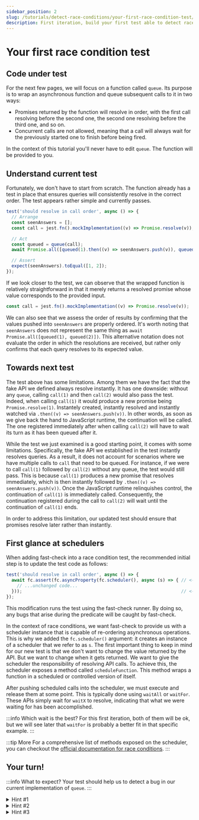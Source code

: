 ```yaml
---
sidebar_position: 2
slug: /tutorials/detect-race-conditions/your-first-race-condition-test/
description: First iteration, build your first test able to detect race conditions
---
```



# Your first race condition test

## Code under test

For the next few pages, we will focus on a function called `queue`. Its purpose is to wrap an asynchronous function and queue subsequent calls to it in two ways:

- Promises returned by the function will resolve in order, with the first call resolving before the second one, the second one resolving before the third one, and so on.
- Concurrent calls are not allowed, meaning that a call will always wait for the previously started one to finish before being fired.

In the context of this tutorial you'll never have to edit `queue`. The function will be provided to you.

## Understand current test

Fortunately, we don't have to start from scratch. The function already has a test in place that ensures queries will consistently resolve in the correct order. The test appears rather simple and currently passes.

```js
test('should resolve in call order', async () => {
  // Arrange
  const seenAnswers = [];
  const call = jest.fn().mockImplementation((v) => Promise.resolve(v));

  // Act
  const queued = queue(call);
  await Promise.all([queued(1).then((v) => seenAnswers.push(v)), queued(2).then((v) => seenAnswers.push(v))]);

  // Assert
  expect(seenAnswers).toEqual([1, 2]);
});
```

If we look closer to the test, we can observe that the wrapped function is relatively straightforward in that it merely returns a resolved promise whose value corresponds to the provided input.

```js
const call = jest.fn().mockImplementation((v) => Promise.resolve(v));
```

We can also see that we assess the order of results by confirming that the values pushed into `seenAnswers` are properly ordered. It's worth noting that `seenAnswers` does not represent the same thing as `await Promise.all([queued(1), queued(2)])`. This alternative notation does not evaluate the order in which the resolutions are received, but rather only confirms that each query resolves to its expected value.

## Towards next test

The test above has some limitations. Among them we have the fact that the fake API we defined always resolve instantly. It has one downside: without any `queue`, calling `call(1)` and then `call(2)` would also pass the test. Indeed, when calling `call(1)` it would produce a new promise being `Promise.resolve(1)`. Instantely created, instantly resolved and instantly watched via `.then((v) => seenAnswers.push(v))`. In other words, as soon as we give back the hand to JavaScript runtime, the continuation will be called. The one registered immediately after when calling `call(2)` will have to wait its turn as it has been queued after it.

While the test we just examined is a good starting point, it comes with some limitations. Specifically, the fake API we established in the test instantly resolves queries. As a result, it does not account for scenarios where we have multiple calls to `call` that need to be queued. For instance, if we were to call `call(1)` followed by `call(2)` without any queue, the test would still pass. This is because `call(1)` produces a new promise that resolves immediately, which is then instantly followed by `.then((v) => seenAnswers.push(v))`. Once the JavaScript runtime relinquishes control, the continuation of `call(1)` is immediately called. Consequently, the continuation registered during the call to `call(2)` will wait until the continuation of `call(1)` ends.

In order to address this limitation, our updated test should ensure that promises resolve later rather than instantly.

## First glance at schedulers

When adding fast-check into a race condition test, the recommended initial step is to update the test code as follows:

<!-- prettier-ignore-start -->
```js
test('should resolve in call order', async () => {
  await fc.assert(fc.asyncProperty(fc.scheduler(), async (s) => { // <-- added
    // ...unchanged code...
  }));                                                            // <-- added
});
```
<!-- prettier-ignore-end -->

This modification runs the test using the fast-check runner. By doing so, any bugs that arise during the predicate will be caught by fast-check.

In the context of race conditions, we want fast-check to provide us with a scheduler instance that is capable of re-ordering asynchronous operations. This is why we added the `fc.scheduler()` argument: it creates an instance of a scheduler that we refer to as `s`. The first important thing to keep in mind for our new test is that we don't want to change the value returned by the API. But we want to change when it gets returned. We want to give the scheduler the responsibility of resolving API calls. To achieve this, the scheduler exposes a method called `scheduleFunction`. This method wraps a function in a scheduled or controlled version of itself.

After pushing scheduled calls into the scheduler, we must execute and release them at some point. This is typically done using `waitAll` or `waitFor`. These APIs simply wait for `waitX` to resolve, indicating that what we were waiting for has been accomplished.

:::info Which wait is the best?
For this first iteration, both of them will be ok, but we will see later that `waitFor` is probably a better fit in that specific example.
:::

:::tip More
For a comprehensive list of methods exposed on the scheduler, you can checkout the [official documentation for race conditions](/docs/advanced/race-conditions/).
:::

## Your turn!

<YourFirstRace />

:::info What to expect?
Your test should help us to detect a bug in our current implementation of `queue`.
:::

<details>
<summary>
Hint #1
</summary>

You have to run the test via the `assert` runner provided by fast-check. For more details, you may refer to the section [First glance at schedulers](#first-glance-at-schedulers) of this page.

</details>

<details>
<summary>
Hint #2
</summary>

No need to touch `call` itself. The function should still return the inputs it received. But, instead of queueing it, we should queue a scheduled version of it. You may refer to [`scheduleFunction`](/docs/advanced/race-conditions/#schedulefunction) for more details.

</details>

<details>
<summary>
Hint #3
</summary>

Our test should think as a user of the API would think. It has to wait for all queued calls to be resolved before being able to assert anything on the output. You may want to use pass such condition to `waitFor` so that everything gets properly awaited before running any assertion.

</details>
